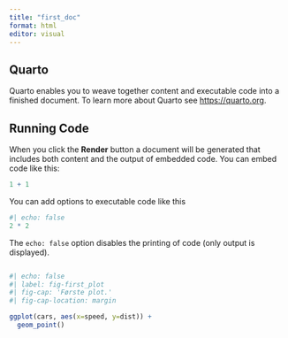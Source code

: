```yaml
---
title: "first_doc"
format: html
editor: visual
---
```


## Quarto

Quarto enables you to weave together content and executable code into a finished document. To learn more about Quarto see <https://quarto.org>.

## Running Code

When you click the **Render** button a document will be generated that includes both content and the output of embedded code. You can embed code like this:

```r
1 + 1
```

You can add options to executable code like this

```r
#| echo: false
2 * 2
```

The `echo: false` option disables the printing of code (only output is displayed).

```         
```

```r
#| echo: false
#| label: fig-first_plot
#| fig-cap: 'Første plot.'
#| fig-cap-location: margin

ggplot(cars, aes(x=speed, y=dist)) +
  geom_point()
```
